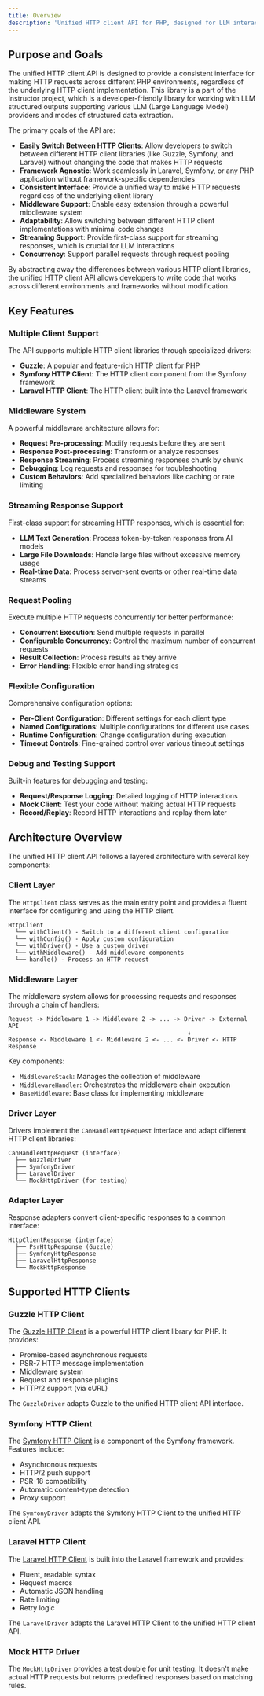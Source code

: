 ```yaml
---
title: Overview
description: 'Unified HTTP client API for PHP, designed for LLM interactions. Framework agnostic, middleware support, and streaming capabilities.'
---
```


## Purpose and Goals

The unified HTTP client API is designed to provide a consistent interface for making HTTP requests across different PHP environments, regardless of the underlying HTTP client implementation. This library is a part of the Instructor project, which is a developer-friendly library for working with LLM structured outputs supporting various LLM (Large Language Model) providers and modes of structured data extraction.

The primary goals of the API are:

- **Easily Switch Between HTTP Clients**: Allow developers to switch between different HTTP client libraries (like Guzzle, Symfony, and Laravel) without changing the code that makes HTTP requests
- **Framework Agnostic**: Work seamlessly in Laravel, Symfony, or any PHP application without framework-specific dependencies
- **Consistent Interface**: Provide a unified way to make HTTP requests regardless of the underlying client library
- **Middleware Support**: Enable easy extension through a powerful middleware system
- **Adaptability**: Allow switching between different HTTP client implementations with minimal code changes
- **Streaming Support**: Provide first-class support for streaming responses, which is crucial for LLM interactions
- **Concurrency**: Support parallel requests through request pooling

By abstracting away the differences between various HTTP client libraries, the unified HTTP client API allows developers to write code that works across different environments and frameworks without modification.

## Key Features

### Multiple Client Support

The API supports multiple HTTP client libraries through specialized drivers:

- **Guzzle**: A popular and feature-rich HTTP client for PHP
- **Symfony HTTP Client**: The HTTP client component from the Symfony framework
- **Laravel HTTP Client**: The HTTP client built into the Laravel framework

### Middleware System

A powerful middleware architecture allows for:

- **Request Pre-processing**: Modify requests before they are sent
- **Response Post-processing**: Transform or analyze responses
- **Response Streaming**: Process streaming responses chunk by chunk
- **Debugging**: Log requests and responses for troubleshooting
- **Custom Behaviors**: Add specialized behaviors like caching or rate limiting

### Streaming Response Support

First-class support for streaming HTTP responses, which is essential for:

- **LLM Text Generation**: Process token-by-token responses from AI models
- **Large File Downloads**: Handle large files without excessive memory usage
- **Real-time Data**: Process server-sent events or other real-time data streams

### Request Pooling

Execute multiple HTTP requests concurrently for better performance:

- **Concurrent Execution**: Send multiple requests in parallel
- **Configurable Concurrency**: Control the maximum number of concurrent requests
- **Result Collection**: Process results as they arrive
- **Error Handling**: Flexible error handling strategies

### Flexible Configuration

Comprehensive configuration options:

- **Per-Client Configuration**: Different settings for each client type
- **Named Configurations**: Multiple configurations for different use cases
- **Runtime Configuration**: Change configuration during execution
- **Timeout Controls**: Fine-grained control over various timeout settings

### Debug and Testing Support

Built-in features for debugging and testing:

- **Request/Response Logging**: Detailed logging of HTTP interactions
- **Mock Client**: Test your code without making actual HTTP requests
- **Record/Replay**: Record HTTP interactions and replay them later


## Architecture Overview

The unified HTTP client API follows a layered architecture with several key components:

### Client Layer

The `HttpClient` class serves as the main entry point and provides a fluent interface for configuring and using the HTTP client.

```
HttpClient
  └── withClient() - Switch to a different client configuration
  └── withConfig() - Apply custom configuration
  └── withDriver() - Use a custom driver
  └── withMiddleware() - Add middleware components
  └── handle() - Process an HTTP request
```

### Middleware Layer

The middleware system allows for processing requests and responses through a chain of handlers:

```
Request -> Middleware 1 -> Middleware 2 -> ... -> Driver -> External API
                                                   ↓
Response <- Middleware 1 <- Middleware 2 <- ... <- Driver <- HTTP Response
```

Key components:
- `MiddlewareStack`: Manages the collection of middleware
- `MiddlewareHandler`: Orchestrates the middleware chain execution
- `BaseMiddleware`: Base class for implementing middleware

### Driver Layer

Drivers implement the `CanHandleHttpRequest` interface and adapt different HTTP client libraries:

```
CanHandleHttpRequest (interface)
  ├── GuzzleDriver
  ├── SymfonyDriver
  ├── LaravelDriver
  └── MockHttpDriver (for testing)
```

### Adapter Layer

Response adapters convert client-specific responses to a common interface:

```
HttpClientResponse (interface)
  ├── PsrHttpResponse (Guzzle)
  ├── SymfonyHttpResponse
  ├── LaravelHttpResponse
  └── MockHttpResponse
```

## Supported HTTP Clients

### Guzzle HTTP Client

The [Guzzle HTTP Client](https://docs.guzzlephp.org/) is a powerful HTTP client library for PHP. It provides:

- Promise-based asynchronous requests
- PSR-7 HTTP message implementation
- Middleware system
- Request and response plugins
- HTTP/2 support (via cURL)

The `GuzzleDriver` adapts Guzzle to the unified HTTP client API interface.

### Symfony HTTP Client

The [Symfony HTTP Client](https://symfony.com/doc/current/http_client.html) is a component of the Symfony framework. Features include:

- Asynchronous requests
- HTTP/2 push support
- PSR-18 compatibility
- Automatic content-type detection
- Proxy support

The `SymfonyDriver` adapts the Symfony HTTP Client to the unified HTTP client API.

### Laravel HTTP Client

The [Laravel HTTP Client](https://laravel.com/docs/http-client) is built into the Laravel framework and provides:

- Fluent, readable syntax
- Request macros
- Automatic JSON handling
- Rate limiting
- Retry logic

The `LaravelDriver` adapts the Laravel HTTP Client to the unified HTTP client API.

### Mock HTTP Driver

The `MockHttpDriver` provides a test double for unit testing. It doesn't make actual HTTP requests but returns predefined responses based on matching rules.